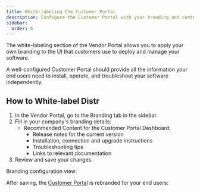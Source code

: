 ```yaml
---
title: White-labeling the Customer Portal
description: Configure the Customer Portal with your branding and content for end-user access.
sidebar:
  order: 6
---
```


The white-labeling section of the Vendor Portal allows you to apply your own branding to the UI that customers use to deploy and manage your software.

A well-configured Customer Portal should provide all the information your end users need to install, operate, and troubleshoot your software independently.

## How to White-label Distr

1. In the Vendor Portal, go to the Branding tab in the sidebar.
2. Fill in your company's branding details:
   - Recommended Content for the Customer Portal Dashboard:
     - Release notes for the current version
     - Installation, connection and upgrade instructions
     - Troubleshooting tips
     - Links to relevant documentation
3. Review and save your changes.

Branding configuration view:

<ThemeImage
  lightSrc="/src/assets/docs/product/branding/branding-config-light.png"
  darkSrc="/src/assets/docs/product/branding/branding-config-dark.png"
  alt="Helm Agent interface"
/>

After saving, the [Customer Portal](/docs/product/customer-portal/) is rebranded for your end users:

<ThemeImage
  lightSrc="/src/assets/docs/product/vendor-portal/customer-portal-light.png"
  darkSrc="/src/assets/docs/product/vendor-portal/customer-portal-dark.png"
  alt="Deployments interface"
/>